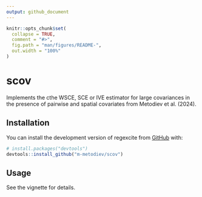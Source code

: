 ```yaml
---
output: github_document
---
```


```r
knitr::opts_chunk$set(
  collapse = TRUE,
  comment = "#>",
  fig.path = "man/figures/README-",
  out.width = "100%"
)
```

# scov

<!-- badges: start -->
<!-- badges: end -->

Implements the cthe WSCE, SCE or IVE estimator for large covariances in the presence of pairwise and spatial covariates from Metodiev et al. (2024).

## Installation

You can install the development version of regexcite from [GitHub](https://github.com/) with:
      
``` r
# install.packages("devtools")
devtools::install_github("m-metodiev/scov")
```

## Usage

See the vignette for details.

